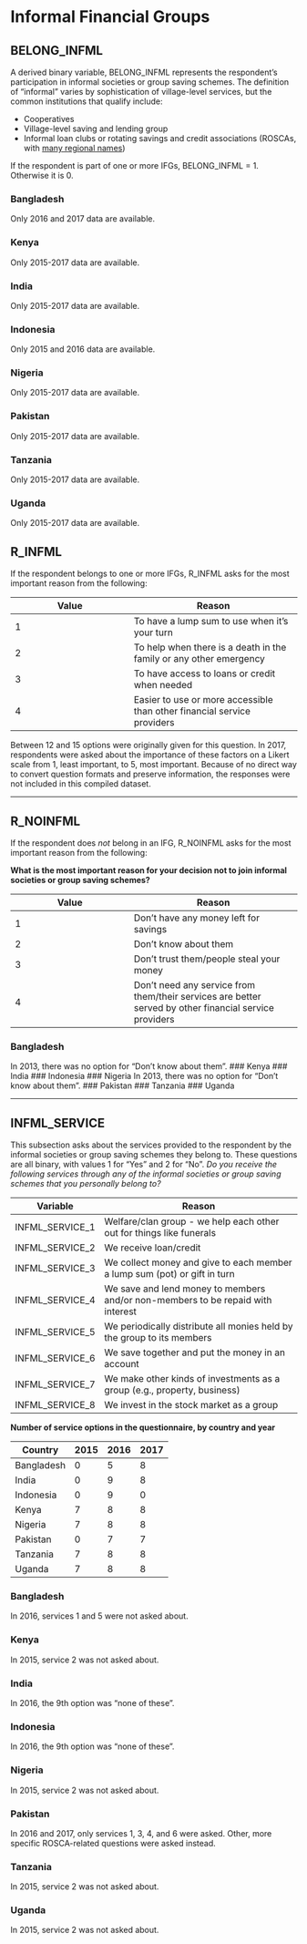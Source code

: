 # Informal Financial Groups

## BELONG_INFML
A derived binary variable, BELONG_INFML represents the respondent's participation in informal societies or group saving schemes. The definition of "informal" varies by sophistication of village-level services, but the common institutions that qualify include:

* Cooperatives
* Village-level saving and lending group
* Informal loan clubs or rotating savings and credit associations (ROSCAs, with [many regional names](http://www.gdrc.org/icm/rosca/rosca-names.html))

If the respondent is part of one or more IFGs, BELONG_INFML = 1. Otherwise it is 0.

### Bangladesh
Only 2016 and 2017 data are available.

### Kenya
Only 2015-2017 data are available.

### India
Only 2015-2017 data are available.

### Indonesia
Only 2015 and 2016 data are available.

### Nigeria
Only 2015-2017 data are available.

### Pakistan
Only 2015-2017 data are available.

### Tanzania
Only 2015-2017 data are available.

### Uganda
Only 2015-2017 data are available.

## R_INFML
If the respondent belongs to one or more IFGs, R_INFML asks for the most important reason from the following:

Value | Reason
----- | -------
    1 | To have a lump sum to use when it’s your turn
    2 | To help when there is a death in the family or any other emergency
    3 | To have access to loans or credit when needed
    4 | Easier to use or more accessible than other financial service providers

Between 12 and 15 options were originally given for this question. In 2017, respondents were asked about the importance of these factors on a Likert scale from 1, least important, to 5, most important. Because of no direct way to convert question formats and preserve information, the responses were not included in this compiled dataset.

----

## R_NOINFML
If the respondent does _not_ belong in an IFG, R_NOINFML asks for the most important reason from the following:

**What is the most important reason for your decision not to join informal societies or group saving schemes?**

Value | Reason
----- | -------
1     | Don't have any money left for savings
2     | Don't know about them
3     | Don't trust them/people steal your money
4     | Don't need any service from them/their services are better served by other financial service providers

### Bangladesh
In 2013, there was no option for "Don't know about them".
### Kenya
### India
### Indonesia
### Nigeria
In 2013, there was no option for "Don't know about them".
### Pakistan
### Tanzania
### Uganda

----

## INFML_SERVICE
This subsection asks about the services provided to the respondent by the informal societies or group saving schemes they belong to.
These questions are all binary, with values 1 for "Yes" and 2 for "No".
*Do you receive the following services through any of the informal societies or group saving schemes that you personally belong to?*

Variable | Reason
-------- | -------------------------------------------------------------       
INFML_SERVICE_1   | Welfare/clan group - we help each other out for things like funerals
INFML_SERVICE_2   | We receive loan/credit
INFML_SERVICE_3   | We collect money and give to each member a lump sum (pot) or gift in turn
INFML_SERVICE_4   | We save and lend money to members and/or non-members to be repaid with interest
INFML_SERVICE_5   | We periodically distribute all monies held by the group to its members
INFML_SERVICE_6   | We save together and put the money in an account
INFML_SERVICE_7   | We make other kinds of investments as a group (e.g., property, business)
INFML_SERVICE_8   | We invest in the stock market as a group

**Number of service options in the questionnaire, by country and year**

Country       | 2015 | 2016 | 2017
------------- | ---- | ---- | ----
  Bangladesh  |  0   |  5   |  8
  India       |  0   |  9   |  8
  Indonesia   |  0   |  9   |  0
  Kenya       |  7   |  8   |  8
  Nigeria     |  7   |  8   |  8
  Pakistan    |  0   |  7   |  7
  Tanzania    |  7   |  8   |  8
  Uganda      |  7   |  8   |  8
  
### Bangladesh
In 2016, services 1 and 5 were not asked about.

### Kenya
In 2015, service 2 was not asked about.

### India
In 2016, the 9th option was "none of these".

### Indonesia
In 2016, the 9th option was "none of these".

### Nigeria
In 2015, service 2 was not asked about.

### Pakistan
In 2016 and 2017, only services 1, 3, 4, and 6 were asked. Other, more specific ROSCA-related questions were asked instead.

### Tanzania
In 2015, service 2 was not asked about.

### Uganda
In 2015, service 2 was not asked about.
